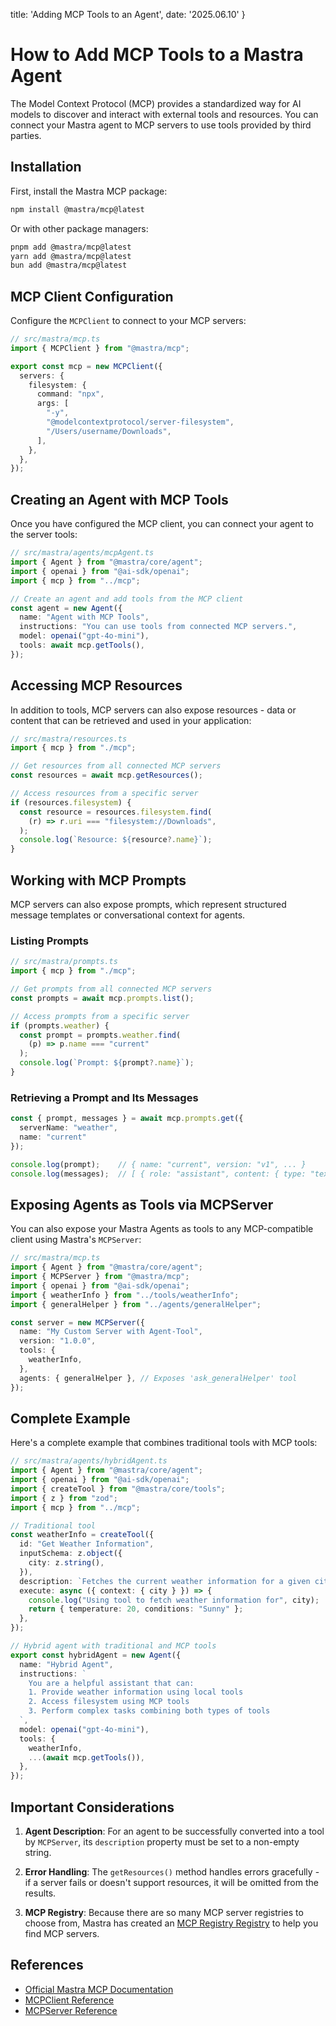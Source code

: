   title: 'Adding MCP Tools to an Agent',
  date: '2025.06.10'
}

# How to Add MCP Tools to a Mastra Agent

The Model Context Protocol (MCP) provides a standardized way for AI models to discover and interact with external tools and resources. You can connect your Mastra agent to MCP servers to use tools provided by third parties.

## Installation

First, install the Mastra MCP package:

```bash
npm install @mastra/mcp@latest
```

Or with other package managers:

```bash
pnpm add @mastra/mcp@latest
yarn add @mastra/mcp@latest
bun add @mastra/mcp@latest
```

## MCP Client Configuration

Configure the `MCPClient` to connect to your MCP servers:

```typescript
// src/mastra/mcp.ts
import { MCPClient } from "@mastra/mcp";

export const mcp = new MCPClient({
  servers: {
    filesystem: {
      command: "npx",
      args: [
        "-y",
        "@modelcontextprotocol/server-filesystem",
        "/Users/username/Downloads",
      ],
    },
  },
});
```

## Creating an Agent with MCP Tools

Once you have configured the MCP client, you can connect your agent to the server tools:

```typescript
// src/mastra/agents/mcpAgent.ts
import { Agent } from "@mastra/core/agent";
import { openai } from "@ai-sdk/openai";
import { mcp } from "../mcp";

// Create an agent and add tools from the MCP client
const agent = new Agent({
  name: "Agent with MCP Tools",
  instructions: "You can use tools from connected MCP servers.",
  model: openai("gpt-4o-mini"),
  tools: await mcp.getTools(),
});
```

## Accessing MCP Resources

In addition to tools, MCP servers can also expose resources - data or content that can be retrieved and used in your application:

```typescript
// src/mastra/resources.ts
import { mcp } from "./mcp";

// Get resources from all connected MCP servers
const resources = await mcp.getResources();

// Access resources from a specific server
if (resources.filesystem) {
  const resource = resources.filesystem.find(
    (r) => r.uri === "filesystem://Downloads",
  );
  console.log(`Resource: ${resource?.name}`);
}
```

## Working with MCP Prompts

MCP servers can also expose prompts, which represent structured message templates or conversational context for agents.

### Listing Prompts

```typescript
// src/mastra/prompts.ts
import { mcp } from "./mcp";

// Get prompts from all connected MCP servers
const prompts = await mcp.prompts.list();

// Access prompts from a specific server
if (prompts.weather) {
  const prompt = prompts.weather.find(
    (p) => p.name === "current"
  );
  console.log(`Prompt: ${prompt?.name}`);
}
```

### Retrieving a Prompt and Its Messages

```typescript
const { prompt, messages } = await mcp.prompts.get({ 
  serverName: "weather", 
  name: "current" 
});

console.log(prompt);    // { name: "current", version: "v1", ... }
console.log(messages);  // [ { role: "assistant", content: { type: "text", text: "..." } }, ... ]
```

## Exposing Agents as Tools via MCPServer

You can also expose your Mastra Agents as tools to any MCP-compatible client using Mastra's `MCPServer`:

```typescript
// src/mastra/mcp.ts
import { Agent } from "@mastra/core/agent";
import { MCPServer } from "@mastra/mcp";
import { openai } from "@ai-sdk/openai";
import { weatherInfo } from "../tools/weatherInfo";
import { generalHelper } from "../agents/generalHelper";

const server = new MCPServer({
  name: "My Custom Server with Agent-Tool",
  version: "1.0.0",
  tools: {
    weatherInfo,
  },
  agents: { generalHelper }, // Exposes 'ask_generalHelper' tool
});
```

## Complete Example

Here's a complete example that combines traditional tools with MCP tools:

```typescript
// src/mastra/agents/hybridAgent.ts
import { Agent } from "@mastra/core/agent";
import { openai } from "@ai-sdk/openai";
import { createTool } from "@mastra/core/tools";
import { z } from "zod";
import { mcp } from "../mcp";

// Traditional tool
const weatherInfo = createTool({
  id: "Get Weather Information",
  inputSchema: z.object({
    city: z.string(),
  }),
  description: `Fetches the current weather information for a given city`,
  execute: async ({ context: { city } }) => {
    console.log("Using tool to fetch weather information for", city);
    return { temperature: 20, conditions: "Sunny" };
  },
});

// Hybrid agent with traditional and MCP tools
export const hybridAgent = new Agent({
  name: "Hybrid Agent",
  instructions: `
    You are a helpful assistant that can:
    1. Provide weather information using local tools
    2. Access filesystem using MCP tools
    3. Perform complex tasks combining both types of tools
  `,
  model: openai("gpt-4o-mini"),
  tools: {
    weatherInfo,
    ...(await mcp.getTools()),
  },
});
```

## Important Considerations

1. **Agent Description**: For an agent to be successfully converted into a tool by `MCPServer`, its `description` property must be set to a non-empty string.

2. **Error Handling**: The `getResources()` method handles errors gracefully - if a server fails or doesn't support resources, it will be omitted from the results.

3. **MCP Registry**: Because there are so many MCP server registries to choose from, Mastra has created an [MCP Registry Registry](https://mastra.ai/en/docs/tools-mcp/mcp-overview) to help you find MCP servers.

## References

- [Official Mastra MCP Documentation](https://mastra.ai/en/docs/agents/using-tools-and-mcp)
- [MCPClient Reference](https://mastra.ai/en/docs/reference/tools)
- [MCPServer Reference](https://mastra.ai/en/docs/reference/tools)